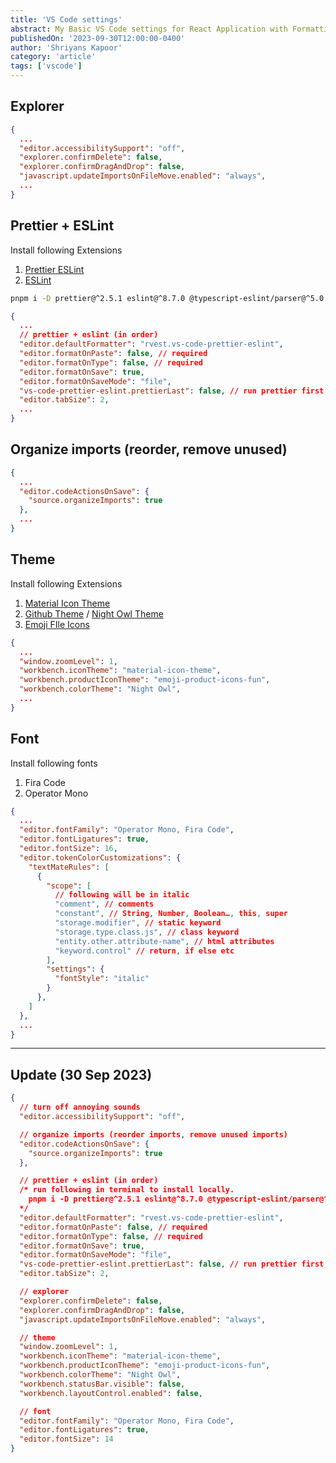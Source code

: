 ```yaml
---
title: 'VS Code settings'
abstract: My Basic VS Code settings for React Application with Formatting and Linting, Font Ligatures, Organised imports and theming.
publishedOn: '2023-09-30T12:00:00-0400'
author: 'Shriyans Kapoor'
category: 'article'
tags: ['vscode']
---
```


## Explorer

```json
{
  ...
  "editor.accessibilitySupport": "off",
  "explorer.confirmDelete": false,
  "explorer.confirmDragAndDrop": false,
  "javascript.updateImportsOnFileMove.enabled": "always",
  ...
}
```

## Prettier + ESLint

Install following Extensions

1. [Prettier ESLint](https://marketplace.visualstudio.com/items?itemName=rvest.vs-code-prettier-eslint)
2. [ESLint](https://marketplace.visualstudio.com/items?itemName=dbaeumer.vscode-eslint)

```bash
pnpm i -D prettier@^2.5.1 eslint@^8.7.0 @typescript-eslint/parser@^5.0.1 typescript
```

```json
{
  ...
  // prettier + eslint (in order)
  "editor.defaultFormatter": "rvest.vs-code-prettier-eslint",
  "editor.formatOnPaste": false, // required
  "editor.formatOnType": false, // required
  "editor.formatOnSave": true,
  "editor.formatOnSaveMode": "file",
  "vs-code-prettier-eslint.prettierLast": false, // run prettier first,
  "editor.tabSize": 2,
  ...
}
```

## Organize imports (reorder, remove unused)

```json
{
  ...
  "editor.codeActionsOnSave": {
    "source.organizeImports": true
  },
  ...
}
```

## Theme

Install following Extensions

1. [Material Icon Theme](https://marketplace.visualstudio.com/items?itemName=PKief.material-icon-theme)
2. [Github Theme](https://marketplace.visualstudio.com/items?itemName=GitHub.github-vscode-theme) / [Night Owl Theme](https://marketplace.visualstudio.com/items?itemName=sdras.night-owl)
3. [Emoji FIle Icons](https://marketplace.visualstudio.com/items?itemName=mightbesimon.emoji-icons)

```json
{
  ...
  "window.zoomLevel": 1,
  "workbench.iconTheme": "material-icon-theme",
  "workbench.productIconTheme": "emoji-product-icons-fun",
  "workbench.colorTheme": "Night Owl",
  ...
}
```

## Font

Install following fonts

1. Fira Code
2. Operator Mono

```json
{
  ...
  "editor.fontFamily": "Operator Mono, Fira Code",
  "editor.fontLigatures": true,
  "editor.fontSize": 16,
  "editor.tokenColorCustomizations": {
    "textMateRules": [
      {
        "scope": [
          // following will be in italic
          "comment", // comments
          "constant", // String, Number, Boolean…, this, super
          "storage.modifier", // static keyword
          "storage.type.class.js", // class keyword
          "entity.other.attribute-name", // html attributes
          "keyword.control" // return, if else etc
        ],
        "settings": {
          "fontStyle": "italic"
        }
      },
    ]
  },
  ...
}
```

---

## Update (30 Sep 2023)

```json
{
  // turn off annoying sounds
  "editor.accessibilitySupport": "off",

  // organize imports (reorder imports, remove unused imports)
  "editor.codeActionsOnSave": {
    "source.organizeImports": true
  },

  // prettier + eslint (in order)
  /* run following in terminal to install locally. 
    pnpm i -D prettier@^2.5.1 eslint@^8.7.0 @typescript-eslint/parser@^5.0.1 typescript
  */
  "editor.defaultFormatter": "rvest.vs-code-prettier-eslint",
  "editor.formatOnPaste": false, // required
  "editor.formatOnType": false, // required
  "editor.formatOnSave": true,
  "editor.formatOnSaveMode": "file",
  "vs-code-prettier-eslint.prettierLast": false, // run prettier first,
  "editor.tabSize": 2,

  // explorer
  "explorer.confirmDelete": false,
  "explorer.confirmDragAndDrop": false,
  "javascript.updateImportsOnFileMove.enabled": "always",

  // theme
  "window.zoomLevel": 1,
  "workbench.iconTheme": "material-icon-theme",
  "workbench.productIconTheme": "emoji-product-icons-fun",
  "workbench.colorTheme": "Night Owl",
  "workbench.statusBar.visible": false,
  "workbench.layoutControl.enabled": false,

  // font
  "editor.fontFamily": "Operator Mono, Fira Code",
  "editor.fontLigatures": true,
  "editor.fontSize": 14
}
```
